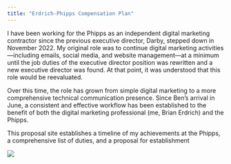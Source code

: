 ```yaml
---
title: "Erdrich-Phipps Compensation Plan"
---
```


I have been working for the Phipps as an independent digital marketing contractor since the previous executive director, Darby, stepped down in November 2022. My original role was to continue digital marketing activities—including emails, social media, and website management—at a minimum until the job duties of the executive director position was rewritten and a new executive director was found. At that point, it was understood that this role would be reevaluated. 

Over this time, the role has grown from simple digital marketing to a more comprehensive technical communication presence. Since Ben’s arrival in June, a consistent and effective workflow has been established to the benefit of both the digital marketing professional (me, Brian Erdrich) and the Phipps. 

This proposal site establishes a timeline of my achievements at the Phipps, a comprehensive list of duties, and a proposal for establishment 

![](headshot.jpg)